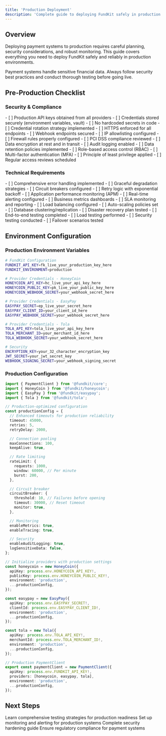 ```yaml
---
title: 'Production Deployment'
description: 'Complete guide to deploying FundKit safely in production environments'
---
```


## Overview

Deploying payment systems to production requires careful planning, security considerations, and robust monitoring. This guide covers everything you need to deploy FundKit safely and reliably in production environments.

<Warning>
  Payment systems handle sensitive financial data. Always follow security best practices and conduct
  thorough testing before going live.
</Warning>

## Pre-Production Checklist

### Security & Compliance

<CardGroup cols={2}>
  <Card title="API Credentials" icon="key">
    - [ ] Production API keys obtained from all providers - [ ] Credentials stored securely
    (environment variables, vault) - [ ] No hardcoded secrets in code - [ ] Credential rotation
    strategy implemented
  </Card>

<Card title="Network Security" icon="shield">
  - [ ] HTTPS enforced for all endpoints - [ ] Webhook endpoints secured - [ ] IP allowlisting
  configured - [ ] Firewall rules properly configured
</Card>

<Card title="Data Protection" icon="lock">
  - [ ] PCI DSS compliance reviewed - [ ] Data encryption at rest and in transit - [ ] Audit logging
  enabled - [ ] Data retention policies implemented
</Card>

  <Card title="Access Control" icon="users">
    - [ ] Role-based access control (RBAC) - [ ] Multi-factor authentication (MFA) - [ ] Principle
    of least privilege applied - [ ] Regular access reviews scheduled
  </Card>
</CardGroup>

### Technical Requirements

<CardGroup cols={2}>
  <Card title="Error Handling" icon="exclamation-triangle">
    - [ ] Comprehensive error handling implemented - [ ] Graceful degradation strategies - [ ]
    Circuit breakers configured - [ ] Retry logic with exponential backoff
  </Card>

<Card title="Monitoring" icon="chart-line">
  - [ ] Application performance monitoring (APM) - [ ] Real-time alerting configured - [ ] Business
  metrics dashboards - [ ] SLA monitoring and reporting
</Card>

<Card title="Infrastructure" icon="server">
  - [ ] Load balancing configured - [ ] Auto-scaling policies set - [ ] Database
  clustering/replication - [ ] Disaster recovery plan tested
</Card>

  <Card title="Testing" icon="flask">
    - [ ] End-to-end testing completed - [ ] Load testing performed - [ ] Security testing conducted
    - [ ] Failover scenarios tested
  </Card>
</CardGroup>

## Environment Configuration

### Production Environment Variables

```bash
# FundKit Configuration
FUNDKIT_API_KEY=fk_live_your_production_key_here
FUNDKIT_ENVIRONMENT=production

# Provider Credentials - HoneyCoin
HONEYCOIN_API_KEY=hc_live_your_api_key_here
HONEYCOIN_PUBLIC_KEY=pk_live_your_public_key_here
HONEYCOIN_WEBHOOK_SECRET=your_webhook_secret_here

# Provider Credentials - EasyPay
EASYPAY_SECRET=ep_live_your_secret_here
EASYPAY_CLIENT_ID=your_client_id_here
EASYPAY_WEBHOOK_SECRET=your_webhook_secret_here

# Provider Credentials - Tola
TOLA_API_KEY=tola_live_your_api_key_here
TOLA_MERCHANT_ID=your_merchant_id_here
TOLA_WEBHOOK_SECRET=your_webhook_secret_here

# Security
ENCRYPTION_KEY=your_32_character_encryption_key
JWT_SECRET=your_jwt_secret_key
WEBHOOK_SIGNING_SECRET=your_webhook_signing_secret
```

### Production Configuration

```typescript
import { PaymentClient } from '@fundkit/core';
import { HoneyCoin } from '@fundkit/honeycoin';
import { EasyPay } from '@fundkit/easypay';
import { Tola } from '@fundkit/tola';

// Production-optimized configuration
const productionConfig = {
  // Enhanced timeouts for production reliability
  timeout: 45000,
  retries: 5,
  retryDelay: 2000,

  // Connection pooling
  maxConnections: 100,
  keepAlive: true,

  // Rate limiting
  rateLimit: {
    requests: 1000,
    window: 60000, // Per minute
    burst: 200,
  },

  // Circuit breaker
  circuitBreaker: {
    threshold: 10, // Failures before opening
    timeout: 30000, // Reset timeout
    monitor: true,
  },

  // Monitoring
  enableMetrics: true,
  enableTracing: true,

  // Security
  enableAuditLogging: true,
  logSensitiveData: false,
};

// Initialize providers with production settings
const honeycoin = new HoneyCoin({
  apiKey: process.env.HONEYCOIN_API_KEY!,
  publicKey: process.env.HONEYCOIN_PUBLIC_KEY!,
  environment: 'production',
  ...productionConfig,
});

const easypay = new EasyPay({
  apiKey: process.env.EASYPAY_SECRET!,
  clientId: process.env.EASYPAY_CLIENT_ID!,
  environment: 'production',
  ...productionConfig,
});

const tola = new Tola({
  apiKey: process.env.TOLA_API_KEY!,
  merchantId: process.env.TOLA_MERCHANT_ID!,
  environment: 'production',
  ...productionConfig,
});

// Production PaymentClient
export const paymentClient = new PaymentClient({
  apiKey: process.env.FUNDKIT_API_KEY!,
  providers: [honeycoin, easypay, tola],
  environment: 'production',
  ...productionConfig,
});
```

## Next Steps

<CardGroup cols={2}>

<Card title="Testing Guide" icon="flask" href="/advanced/testing">
  Learn comprehensive testing strategies for production readiness
</Card>

<Card title="Monitoring Setup" icon="chart-line" href="/advanced/monitoring">
  Set up monitoring and alerting for production systems
</Card>

<Card title="Security Checklist" icon="shield-check" href="/advanced/security">
  Complete security hardening guide
</Card>

<Card title="Compliance Guide" icon="balance-scale" href="/advanced/compliance">
  Ensure regulatory compliance for payment systems
</Card>

</CardGroup>
